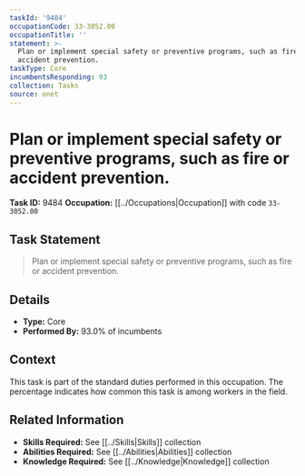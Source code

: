 ```yaml
---
taskId: '9484'
occupationCode: 33-3052.00
occupationTitle: ''
statement: >-
  Plan or implement special safety or preventive programs, such as fire or
  accident prevention.
taskType: Core
incumbentsResponding: 93
collection: Tasks
source: onet
---
```

# Plan or implement special safety or preventive programs, such as fire or accident prevention.

**Task ID:** 9484
**Occupation:** [[../Occupations|Occupation]] with code `33-3052.00`

## Task Statement

> Plan or implement special safety or preventive programs, such as fire or accident prevention.

## Details

- **Type:** Core
- **Performed By:** 93.0% of incumbents

## Context

This task is part of the standard duties performed in this occupation. The percentage indicates how common this task is among workers in the field.

## Related Information

- **Skills Required:** See [[../Skills|Skills]] collection
- **Abilities Required:** See [[../Abilities|Abilities]] collection
- **Knowledge Required:** See [[../Knowledge|Knowledge]] collection
